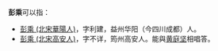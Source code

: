 '''彭乘'''可以指：

* [[彭乘_(北宋華陽人)|彭乘 (北宋華陽人)]]，字利建，益州华阳（今四川成都）人。
* [[彭乘_(北宋高安人)|彭乘 (北宋高安人)]]，字不详，筠州高安人。能與[[黄庭坚|黄庭坚]]相唱答。
{{disambig|Cat=二字彭姓人名消歧义}}